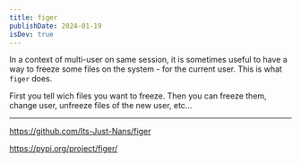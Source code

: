 ```yaml
---
title: figer
publishDate: 2024-01-19
isDev: true
---
```


In a context of multi-user on same session, it is sometimes useful to have a way to freeze some files on the system - for the current user. This is what `figer` does.

First you tell wich files you want to freeze. Then you can freeze them, change user, unfreeze files of the new user, etc...


---

https://github.com/Its-Just-Nans/figer

https://pypi.org/project/figer/